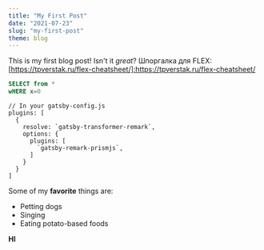 ```yaml
---
title: "My First Post"
date: "2021-07-23"
slug: "my-first-post"
theme: blog
---
```


This is my first blog post! Isn't it *great*?
Шпоргалка для FLEX:
[https://tpverstak.ru/flex-cheatsheet/]:https://tpverstak.ru/flex-cheatsheet/

```sql
SELECT from *
wHERE x=0
```
```javascript{1,4-6}
// In your gatsby-config.js
plugins: [
  {
    resolve: `gatsby-transformer-remark`,
    options: {
      plugins: [
        `gatsby-remark-prismjs`,
      ]
    }
  }
]
```

Some of my **favorite** things are:

* Petting dogs
* Singing
* Eating potato-based foods

**HI**